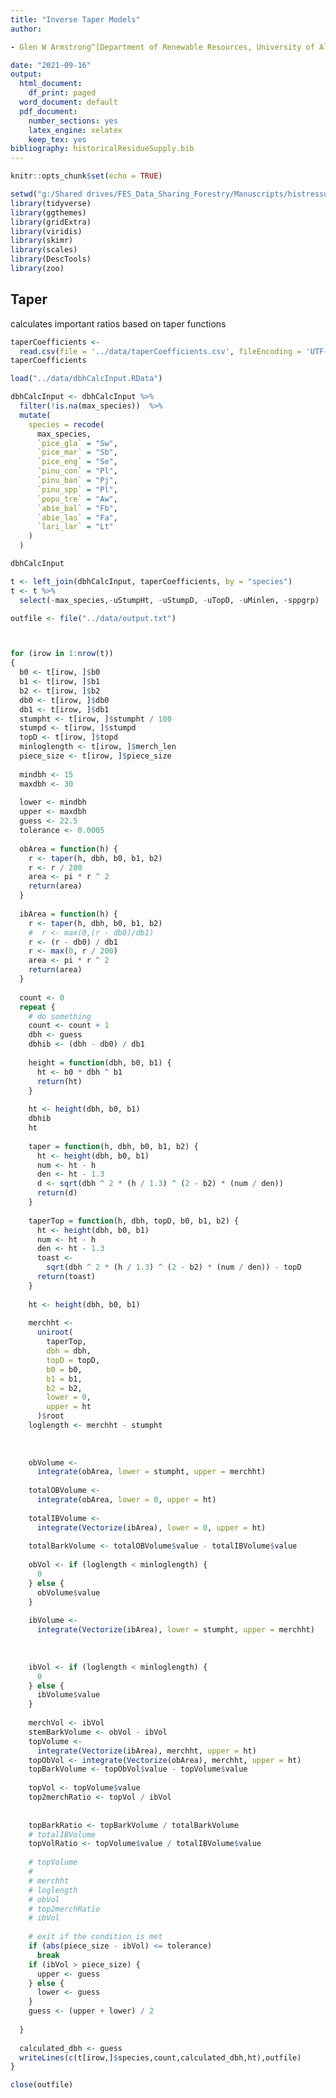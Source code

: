 ```yaml
---
title: "Inverse Taper Models"
author:

- Glen W Armstrong^[Department of Renewable Resources, University of Alberta]

date: "2021-09-16"
output:
  html_document:
    df_print: paged
  word_document: default
  pdf_document:
    number_sections: yes
    latex_engine: xelatex
    keep_tex: yes
bibliography: historicalResidueSupply.bib
---
```


```r
knitr::opts_chunk$set(echo = TRUE)
```

```r
setwd("g:/Shared drives/FES_Data_Sharing_Forestry/Manuscripts/histressupp/analysis")
library(tidyverse)
library(ggthemes)
library(gridExtra)
library(viridis)
library(skimr)
library(scales)
library(DescTools)
library(zoo)
```

## Taper

calculates important ratios based on taper functions

```r



taperCoefficients <-
  read.csv(file = '../data/taperCoefficients.csv', fileEncoding = 'UTF-8-BOM')
taperCoefficients

load("../data/dbhCalcInput.RData")

dbhCalcInput <- dbhCalcInput %>%
  filter(!is.na(max_species))  %>%
  mutate(
    species = recode(
      max_species,
      `pice_gla` = "Sw",
      `pice_mar` = "Sb",
      `pice_eng` = "Se",
      `pinu_con` = "Pl",
      `pinu_ban` = "Pj",
      `pinu_spp` = "Pl",
      `popu_tre` = "Aw",
      `abie_bal` = "Fb",
      `abie_las` = "Fa",
      `lari_lar` = "Lt"
    )
  )

dbhCalcInput

t <- left_join(dbhCalcInput, taperCoefficients, by = "species")
t <- t %>%
  select(-max_species,-uStumpHt, -uStumpD, -uTopD, -uMinlen, -sppgrp)

outfile <- file("../data/output.txt")



for (irow in 1:nrow(t))
{
  b0 <- t[irow, ]$b0
  b1 <- t[irow, ]$b1
  b2 <- t[irow, ]$b2
  db0 <- t[irow, ]$db0
  db1 <- t[irow, ]$db1
  stumpht <- t[irow, ]$stumpht / 100
  stumpd <- t[irow, ]$stumpd
  topD <- t[irow, ]$topd
  minloglength <- t[irow, ]$merch_len
  piece_size <- t[irow, ]$piece_size
  
  mindbh <- 15
  maxdbh <- 30
  
  lower <- mindbh
  upper <- maxdbh
  guess <- 22.5
  tolerance <- 0.0005
  
  obArea = function(h) {
    r <- taper(h, dbh, b0, b1, b2)
    r <- r / 200
    area <- pi * r ^ 2
    return(area)
  }
  
  ibArea = function(h) {
    r <- taper(h, dbh, b0, b1, b2)
    #  r <- max(0,(r - db0)/db1)
    r <- (r - db0) / db1
    r <- max(0, r / 200)
    area <- pi * r ^ 2
    return(area)
  }
  
  count <- 0
  repeat {
    # do something
    count <- count + 1
    dbh <- guess
    dbhib <- (dbh - db0) / db1
    
    height = function(dbh, b0, b1) {
      ht <- b0 * dbh ^ b1
      return(ht)
    }
    
    ht <- height(dbh, b0, b1)
    dbhib
    ht
    
    taper = function(h, dbh, b0, b1, b2) {
      ht <- height(dbh, b0, b1)
      num <- ht - h
      den <- ht - 1.3
      d <- sqrt(dbh ^ 2 * (h / 1.3) ^ (2 - b2) * (num / den))
      return(d)
    }
    
    taperTop = function(h, dbh, topD, b0, b1, b2) {
      ht <- height(dbh, b0, b1)
      num <- ht - h
      den <- ht - 1.3
      toast <-
        sqrt(dbh ^ 2 * (h / 1.3) ^ (2 - b2) * (num / den)) - topD
      return(toast)
    }
    
    ht <- height(dbh, b0, b1)
    
    merchht <-
      uniroot(
        taperTop,
        dbh = dbh,
        topD = topD,
        b0 = b0,
        b1 = b1,
        b2 = b2,
        lower = 0,
        upper = ht
      )$root
    loglength <- merchht - stumpht
    
    
    
    obVolume <-
      integrate(obArea, lower = stumpht, upper = merchht)
    
    totalOBVolume <-
      integrate(obArea, lower = 0, upper = ht)
    
    totalIBVolume <-
      integrate(Vectorize(ibArea), lower = 0, upper = ht)
    
    totalBarkVolume <- totalOBVolume$value - totalIBVolume$value
    
    obVol <- if (loglength < minloglength) {
      0
    } else {
      obVolume$value
    }
    
    ibVolume <-
      integrate(Vectorize(ibArea), lower = stumpht, upper = merchht)
    
    
    
    ibVol <- if (loglength < minloglength) {
      0
    } else {
      ibVolume$value
    }
    
    merchVol <- ibVol
    stemBarkVolume <- obVol - ibVol
    topVolume <-
      integrate(Vectorize(ibArea), merchht, upper = ht)
    topObVol <- integrate(Vectorize(obArea), merchht, upper = ht)
    topBarkVolume <- topObVol$value - topVolume$value
    
    topVol <- topVolume$value
    top2merchRatio <- topVol / ibVol
    
    
    topBarkRatio <- topBarkVolume / totalBarkVolume
    # totalIBVolume
    topVolRatio <- topVolume$value / totalIBVolume$value
    
    # topVolume
    #
    # merchht
    # loglength
    # obVol
    # top2merchRatio
    # ibVol
    
    # exit if the condition is met
    if (abs(piece_size - ibVol) <= tolerance)
      break
    if (ibVol > piece_size) {
      upper <- guess
    } else {
      lower <- guess
    }
    guess <- (upper + lower) / 2
    
  }
  
  calculated_dbh <- guess
  writeLines(c(t[irow,]$species,count,calculated_dbh,ht),outfile)
}

close(outfile)

```